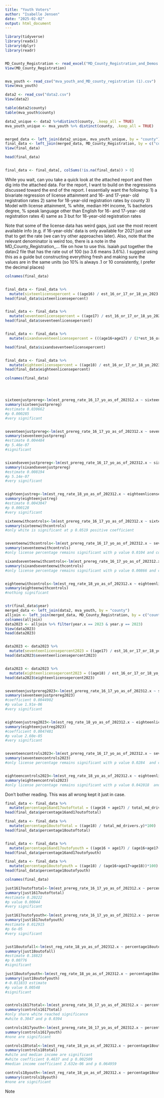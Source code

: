 ```yaml
---
title: "Youth Voters"
author: "Isabelle Jensen"
date: "2025-02-02"
output: html_document
---
```


```r
library(tidyverse)
library(readxl)
library(dplyr)
library(readr)


MD_County_Registration <- read_excel("MD_County_Registration_and_Demos includes demonimator.xlsx")
View(MD_County_Registration)


mva_youth <- read_csv("mva_youth_and_MD_county_registration (1).csv")
View(mva_youth)

data2 <- read_csv("data2.csv")
View(data2)

table(data2$county)
table(mva_youth$county)

data2_unique <- data2 %>%distinct(county, .keep_all = TRUE)
mva_youth_unique <- mva_youth %>% distinct(county, .keep_all = TRUE)


merged_data <- left_join(data2_unique, mva_youth_unique, by = "county")
final_data <- left_join(merged_data, MD_County_Registration, by = c("county" = "labels"))
View(final_data)

head(final_data)


final_data <- final_data[, colSums(!is.na(final_data)) > 0]


```


While you wait, can you take a quick look at the attached report and then dig into the attached data. For the report, I want to build on the regressions discussed toward the end of the report. I essentially want the following:
1) a bivariate regression of license attainment and 16- and 17-year- old registration rates
2) same for 18-year-old registration rates by county
3) Model with license attainment, % white, median HH income, % bachelors degree, % speak language other than English for 16- and 17-year- old registration rates
4) same as 3 but for 18-year-old registration rates

Note that some of the license data has weird gaps, just use the most recent available info (e.g. if 16-year-olds' data is only available for 2021 just use that to get the rate (we can try other approaches later). Also, note that the relevant denominator is weird too, there is a note in the MD_County_Registration_... file on how to use this. Isaiah put together the datav2 file that has the rate out of 100 (so 3.6 means 3.6%). I suggest using this as a guide but constructing everything fresh and making sure the values are in the same units (so 10% is always .1 or 10 consistently, I prefer the decimal places)


```r
colnames(final_data)


final_data <- final_data %>%
  mutate(sixteenlicensepercent = ((age16) / est_16_or_17_or_18_yo_2023.x)*100)
head(final_data$sixteenlicensepercent)


final_data <- final_data %>%
  mutate(seventeenlicensepercent = ((age17) / est_16_or_17_or_18_yo_2023.x)*100)
head(final_data$seventeenlicensepercent)


final_data <- final_data %>%
  mutate(sixandseventeenlicensepercent = (((age16+age17) / (2*est_16_or_17_or_18_yo_2023.x))*100))

head(final_data$sixandseventeenlicensepercent)


final_data <- final_data %>%
  mutate(eighteenlicensepercent = ((age18) / est_16_or_17_or_18_yo_2023.x)*100)
head(final_data$eighteenlicensepercent)

```

```r
colnames(final_data)




sixteenjustprereg<-lm(est_prereg_rate_16_17_yo_as_of_202312.x ~ sixteenlicensepercent, data = final_data)
summary(sixteenjustprereg)
#estimate 0.030662
#p 0.000285
#very significant


seventeenjustprereg<-lm(est_prereg_rate_16_17_yo_as_of_202312.x ~ seventeenlicensepercent, data = final_data)
summary(seventeenjustprereg)
#estimate 0.004484
#p 5.46e-07
#significant


sixandsevenjustprereg<-lm(est_prereg_rate_16_17_yo_as_of_202312.x ~ sixandseventeenlicensepercent, data = final_data)
summary(sixandsevenjustprereg)
#estimate 0.008194
#p 5.14e-07
#very significant


eighteenjustreg<-lm(est_reg_rate_18_yo_as_of_202312.x ~ eighteenlicensepercent, data = final_data)
summary(eighteenjustreg)
#estimate 0.0043047
#p 0.000128
#very significant

```

```r

sixteenwithcontrols<-lm(est_prereg_rate_16_17_yo_as_of_202312.x ~ sixteenlicensepercent+ share_white.x + est_med_hh_income_2022_dollars.x + share_bachelors_degree_plus.x + share_language_other_than_english.x , data = final_data)
summary(sixteenwithcontrols)
#only white is significant at p 0.0519 positive coefficient 


seventeenwithcontrols<-lm(est_prereg_rate_16_17_yo_as_of_202312.x ~ seventeenlicensepercent+ share_white.x + est_med_hh_income_2022_dollars.x + share_bachelors_degree_plus.x + share_language_other_than_english.x , data = final_data)
summary(seventeenwithcontrols)
#only license percentage remains significant with p value 0.0104 and coefficient 4.490e-03

sixandseventeenwithcontrols<-lm(est_prereg_rate_16_17_yo_as_of_202312.x ~ sixandseventeenlicensepercent+ share_white.x + est_med_hh_income_2022_dollars.x + share_bachelors_degree_plus.x + share_language_other_than_english.x , data = final_data)
summary(sixandseventeenwithcontrols)
#only license percentage remains significant with p value 0.00866 and coefficient 8.544e-03 


eighteenwithcontrols<-lm(est_reg_rate_18_yo_as_of_202312.x ~ eighteenlicensepercent+ share_white.x + est_med_hh_income_2022_dollars.x + share_bachelors_degree_plus.x + share_language_other_than_english.x , data = final_data)
summary(eighteenwithcontrols)
#nothing significant



```



```r
str(final_data$year) 
merged_data <- left_join(data2, mva_youth, by = "county")
alljoin <- left_join(merged_data, MD_County_Registration, by = c("county" = "labels"))
colnames(alljoin)
data2023 <- alljoin %>% filter(year.x == 2023 & year.y == 2023)
View(data2023)
head(data2023)


data2023 <- data2023 %>%
  mutate(seventeenlicensepercent2023 = ((age17) / est_16_or_17_or_18_yo_2023.x)*100)
head(data2023$seventeenlicensepercent2023)


data2023 <- data2023 %>%
  mutate(eighteenlicensepercent2023 = ((age18) / est_16_or_17_or_18_yo_2023.x)*100)
head(data2023$eighteenlicensepercent2023)


seventeenjustprereg2023<-lm(est_prereg_rate_16_17_yo_as_of_202312.x ~ seventeenlicensepercent2023, data = data2023)
summary(seventeenjustprereg2023)
#coefficient 0.0044902
#p value 1.91e-06
#very significant


eighteenjustreg2023<-lm(est_reg_rate_18_yo_as_of_202312.x ~ eighteenlicensepercent2023, data = data2023)
summary(eighteenjustreg2023)
#coefficient 0.0047481
#p value 2.60e-05
#very significant


seventeencontrols2023<-lm(est_prereg_rate_16_17_yo_as_of_202312.x ~ seventeenlicensepercent2023+ share_white.x + est_med_hh_income_2022_dollars.x + share_bachelors_degree_plus.x + share_language_other_than_english.x , data = data2023)
summary(seventeencontrols2023)
#only license percentage remains significant with p value 0.0284  and coefficient 3.820e-03 


eighteencontrols2023<-lm(est_reg_rate_18_yo_as_of_202312.x ~ eighteenlicensepercent2023+ share_white.x + est_med_hh_income_2022_dollars.x + share_bachelors_degree_plus.x + share_language_other_than_english.x , data = data2023)
summary(eighteencontrols2023)
#only license percentage remains significant with p value 0.042018  and coefficient 4.478e-03


```














Don't bother reading. This was all wrong kept it just in case.
```r
final_data <- final_data %>%
  mutate(percentage16and17outoftotal = ((age16 + age17) / total_md_drivers.y)*100)
head(final_data$percentage16and17outoftotal)

final_data <- final_data %>%
  mutate(percentage18outoftotal = ((age18) / total_md_drivers.y)*100)
head(final_data$percentage18outoftotal)


final_data <- final_data %>%
  mutate(percentage16and17outofyouth = ((age16 + age17) / (age16+age17+age18))*100)
head(final_data$percentage16and17outofyouth)

final_data <- final_data %>%
  mutate(percentage18outofyouth = ((age18) / (age16+age17+age18))*100)
head(final_data$percentage18outofyouth)

colnames(final_data)

just1617outoftotal<-lm(est_prereg_rate_16_17_yo_as_of_202312.x ~ percentage16and17outoftotal, data = final_data)
summary(just1617outoftotal)
#estimate 0.20222
#p value 0.00044
#very significant

just1617outofyouth<-lm(est_prereg_rate_16_17_yo_as_of_202312.x ~ percentage16and17outofyouth, data = final_data)
summary(just1617outofyouth)
#estimate 0.012915
#p 6e-05
#very significant


just18outofall<-lm(est_reg_rate_18_yo_as_of_202312.x ~ percentage18outoftotal, data = final_data)
summary(just18outofall)
#estimate 0.18823
#p 0.00776
#significant

just18outofyouth<-lm(est_reg_rate_18_yo_as_of_202312.x ~ percentage18outofyouth, data = final_data)
summary(just18outofyouth)
#-0.011833 estimate 
#p value 0.00548
#significant


controls1617total<-lm(est_prereg_rate_16_17_yo_as_of_202312.x ~ percentage16and17outoftotal+ share_white.x + est_med_hh_income_2022_dollars.x + share_bachelors_degree_plus.x + share_language_other_than_english.x , data = final_data)
summary(controls1617total)
#only share white reached significance
#white 0.3047 and p 0.0394

controls1617youth<-lm(est_prereg_rate_16_17_yo_as_of_202312.x ~ percentage16and17outofyouth+ share_white.x + est_med_hh_income_2022_dollars.x + share_bachelors_degree_plus.x + share_language_other_than_english.x , data = final_data)
summary(controls1617youth)
#none are significant

controls18total<-lm(est_reg_rate_18_yo_as_of_202312.x ~ percentage18outoftotal+ share_white.x + est_med_hh_income_2022_dollars.x + share_bachelors_degree_plus.x + share_language_other_than_english.x , data = final_data)
summary(controls18total)
#white and median income are significant
#white coefficient 0.4637 and p 0.002509
#median income coefficient 2.632e-06 and p 0.064959

controls18youth<-lm(est_reg_rate_18_yo_as_of_202312.x ~ percentage18outofyouth+ share_white.x + est_med_hh_income_2022_dollars.x + share_bachelors_degree_plus.x + share_language_other_than_english.x , data = final_data)
summary(controls18youth)
#none are significant

```


Note 

